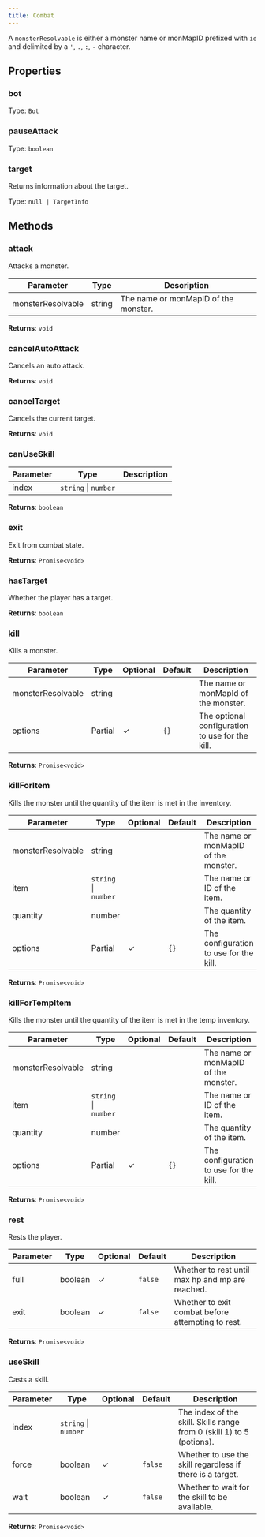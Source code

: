 ```yaml
---
title: Combat
---
```



A `monsterResolvable` is either a monster name or monMapID prefixed with `id` and delimited by a `'`, `.`, `:`, `-` character.


## Properties
### bot




Type: `Bot`


### pauseAttack




Type: `boolean`


### target <Badge text="Getter" size="small" />	


Returns information about the target.


Type: `null | TargetInfo`


## Methods

### attack

Attacks a monster.

| Parameter | Type | Description |
|-----------|------|-------------|
| monsterResolvable | string | The name or monMapID of the monster. |


**Returns**: `void`

### cancelAutoAttack

Cancels an auto attack.

**Returns**: `void`

### cancelTarget

Cancels the current target.

**Returns**: `void`

### canUseSkill

| Parameter | Type | Description |
|-----------|------|-------------|
| index | `string` \| `number` |  |


**Returns**: `boolean`

### exit

Exit from combat state.

**Returns**: `Promise<void>`

### hasTarget

Whether the player has a target.

**Returns**: `boolean`

### kill

Kills a monster.

| Parameter | Type | Optional | Default | Description |
|-----------|------|----------|---------|-------------|
| monsterResolvable | string |  |  | The name or monMapId of the monster. |
| options | Partial<KillOptions> | ✓ | `{}` | The optional configuration to use for the kill. |


**Returns**: `Promise<void>`

### killForItem

Kills the monster until the quantity of the item is met in the inventory.

| Parameter | Type | Optional | Default | Description |
|-----------|------|----------|---------|-------------|
| monsterResolvable | string |  |  | The name or monMapID of the monster. |
| item | `string` \| `number` |  |  | The name or ID of the item. |
| quantity | number |  |  | The quantity of the item. |
| options | Partial<KillOptions> | ✓ | `{}` | The configuration to use for the kill. |


**Returns**: `Promise<void>`

### killForTempItem

Kills the monster until the quantity of the item is met in the temp inventory.

| Parameter | Type | Optional | Default | Description |
|-----------|------|----------|---------|-------------|
| monsterResolvable | string |  |  | The name or monMapID of the monster. |
| item | `string` \| `number` |  |  | The name or ID of the item. |
| quantity | number |  |  | The quantity of the item. |
| options | Partial<KillOptions> | ✓ | `{}` | The configuration to use for the kill. |


**Returns**: `Promise<void>`

### rest

Rests the player.

| Parameter | Type | Optional | Default | Description |
|-----------|------|----------|---------|-------------|
| full | boolean | ✓ | `false` | Whether to rest until max hp and mp are reached. |
| exit | boolean | ✓ | `false` | Whether to exit combat before attempting to rest. |


**Returns**: `Promise<void>`

### useSkill

Casts a skill.

| Parameter | Type | Optional | Default | Description |
|-----------|------|----------|---------|-------------|
| index | `string` \| `number` |  |  | The index of the skill. Skills range from 0 (skill 1) to 5 (potions). |
| force | boolean | ✓ | `false` | Whether to use the skill regardless if there is a target. |
| wait | boolean | ✓ | `false` | Whether to wait for the skill to be available. |


**Returns**: `Promise<void>`
